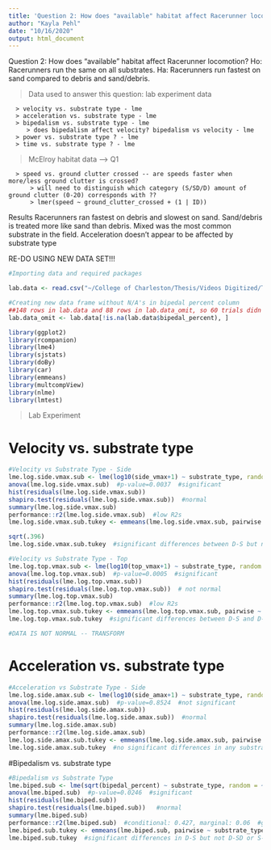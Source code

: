 ```yaml
---
title: 'Question 2: How does "available" habitat affect Racerunner locomotion?'
author: "Kayla Pehl"
date: "10/16/2020"
output: html_document
---
```


Question 2: How does "available" habitat affect Racerunner locomotion?
 Ho: Racerunners run the same on all substrates.
 Ha: Racerunners run fastest on sand compared to debris and sand/debris.

> Data used to answer this question:
   > lab experiment data
      > velocity vs. substrate type - lme
      > acceleration vs. substrate type - lme
      > bipedalism vs. substrate type - lme
         > does bipedalism affect velocity? bipedalism vs velocity - lme
      > power vs. substrate type ? - lme
      > time vs. substrate type ? - lme
   > McElroy habitat data --> Q1
      > speed vs. ground clutter crossed -- are speeds faster when more/less ground clutter is crossed?
          > will need to distinguish which category (S/SD/D) amount of ground clutter (0-20) corresponds with ??
          > lmer(speed ~ ground_clutter_crossed + (1 | ID))      

Results
   Racerunners ran fastest on debris and slowest on sand. Sand/debris is treated more like sand than debris.
   Mixed was the most common substrate in the field.
   Acceleration doesn't appear to be affected by substrate type


RE-DO USING NEW DATA SET!!!

```r
#Importing data and required packages

lab.data <- read.csv("~/College of Charleston/Thesis/Videos Digitized/Thesis_videos_digitized_condensed_final_10.15.20_removed_non-standstill_starts+NAs+negatives.csv")

#Creating new data frame without N/A's in bipedal percent column    
##148 rows in lab.data and 88 rows in lab.data_omit, so 60 trials didn't contain bipedalism but 88 did 
lab.data_omit <- lab.data[!is.na(lab.data$bipedal_percent), ]

library(ggplot2)
library(rcompanion)
library(lme4)
library(sjstats)
library(doBy)
library(car)
library(emmeans)
library(multcompView)
library(nlme)
library(lmtest)
```


> Lab Experiment

# Velocity vs. substrate type

```r
#Velocity vs Substrate Type - Side
lme.log.side.vmax.sub <- lme(log10(side_vmax+1) ~ substrate_type, random = ~1|ID, data = lab.data)
anova(lme.log.side.vmax.sub)  #p-value=0.0037  #significant
hist(residuals(lme.log.side.vmax.sub))
shapiro.test(residuals(lme.log.side.vmax.sub))  #normal
summary(lme.log.side.vmax.sub)
performance::r2(lme.log.side.vmax.sub)  #low R2s
lme.log.side.vmax.sub.tukey <- emmeans(lme.log.side.vmax.sub, pairwise ~ substrate_type, adjust="tukey", data=lab.data)

sqrt(.396)
lme.log.side.vmax.sub.tukey  #significant differences between D-S but none of the others
```

```r
#Velocity vs Substrate Type - Top
lme.log.top.vmax.sub <- lme(log10(top_vmax+1) ~ substrate_type, random = ~1|ID, data = lab.data)
anova(lme.log.top.vmax.sub)  #p-value=0.0005  #significant
hist(residuals(lme.log.top.vmax.sub))
shapiro.test(residuals(lme.log.top.vmax.sub))  # not normal
summary(lme.log.top.vmax.sub)
performance::r2(lme.log.top.vmax.sub)  #low R2s
lme.log.top.vmax.sub.tukey <- emmeans(lme.log.top.vmax.sub, pairwise ~ substrate_type, adjust="tukey", data=lab.data)
lme.log.top.vmax.sub.tukey  #significant differences between D-S and D-SD but not S-SD

#DATA IS NOT NORMAL -- TRANSFORM
```


# Acceleration vs. substrate type

```r
#Acceleration vs Substrate Type - Side
lme.log.side.amax.sub <- lme(log10(side_amax+1) ~ substrate_type, random = ~1|ID, data = lab.data)
anova(lme.log.side.amax.sub)  #p-value=0.8524  #not significant
hist(residuals(lme.log.side.amax.sub))
shapiro.test(residuals(lme.log.side.amax.sub))  #normal
summary(lme.log.side.amax.sub)
performance::r2(lme.log.side.amax.sub)
lme.log.side.amax.sub.tukey <- emmeans(lme.log.side.amax.sub, pairwise ~ substrate_type, adjust="tukey", data=lab.data)
lme.log.side.amax.sub.tukey  #no significant differences in any substrate's acceleration
```


#Bipedalism vs. substrate type

```r
#Bipedalism vs Substrate Type
lme.biped.sub <- lme(sqrt(bipedal_percent) ~ substrate_type, random = ~1|ID, data = lab.data_omit)
anova(lme.biped.sub)  #p-value=0.0246  #significant
hist(residuals(lme.biped.sub))  
shapiro.test(residuals(lme.biped.sub))   #normal
summary(lme.biped.sub)
performance::r2(lme.biped.sub)  #conditional: 0.427, marginal: 0.06  #good!
lme.biped.sub.tukey <- emmeans(lme.biped.sub, pairwise ~ substrate_type, adjust="tukey", data=lab.data_omit)
lme.biped.sub.tukey  #significant differences in D-S but not D-SD or S-SD
```



